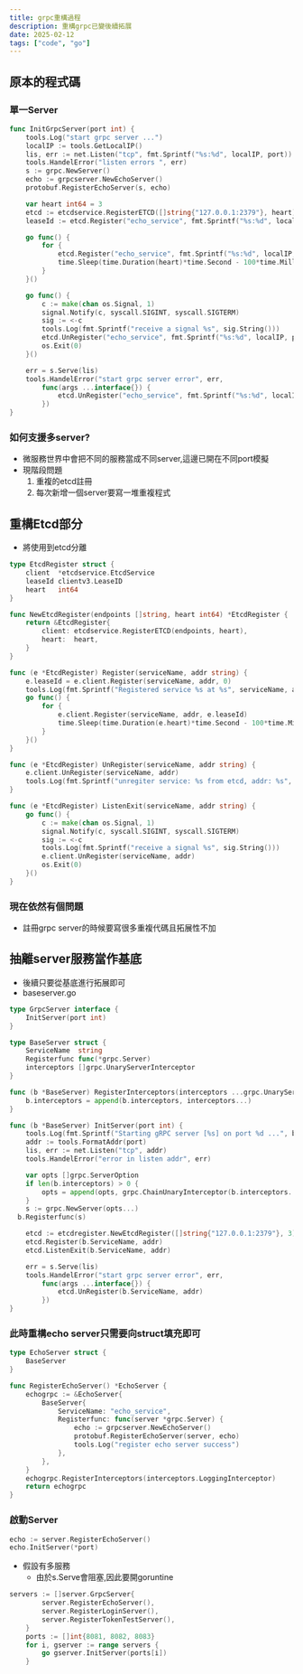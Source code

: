 ```yaml
---
title: grpc重構過程
description: 重構grpc已變後續拓展
date: 2025-02-12
tags: ["code", "go"]
---
```


## 原本的程式碼

### 單一Server
```go
func InitGrpcServer(port int) {
	tools.Log("start grpc server ...")
	localIP := tools.GetLocalIP()
	lis, err := net.Listen("tcp", fmt.Sprintf("%s:%d", localIP, port))
	tools.HandelError("listen errors ", err)
	s := grpc.NewServer()
	echo := grpcserver.NewEchoServer()
	protobuf.RegisterEchoServer(s, echo)

	var heart int64 = 3
	etcd := etcdservice.RegisterETCD([]string{"127.0.0.1:2379"}, heart)
	leaseId := etcd.Register("echo_service", fmt.Sprintf("%s:%d", localIP, port), 0)

	go func() {
		for {
			etcd.Register("echo_service", fmt.Sprintf("%s:%d", localIP, port), leaseId)
			time.Sleep(time.Duration(heart)*time.Second - 100*time.Millisecond)
		}
	}()

	go func() {
		c := make(chan os.Signal, 1)
		signal.Notify(c, syscall.SIGINT, syscall.SIGTERM)
		sig := <-c
		tools.Log(fmt.Sprintf("receive a signal %s", sig.String()))
		etcd.UnRegister("echo_service", fmt.Sprintf("%s:%d", localIP, port))
		os.Exit(0)
	}()

	err = s.Serve(lis)
	tools.HandelError("start grpc server error", err,
		func(args ...interface{}) {
			etcd.UnRegister("echo_service", fmt.Sprintf("%s:%d", localIP, port))
		})
}
```

### 如何支援多server?
- 微服務世界中會把不同的服務當成不同server,這邊已開在不同port模擬
- 現階段問題
  1. 重複的etcd註冊
  2. 每次新增一個server要寫一堆重複程式

## 重構Etcd部分
- 將使用到etcd分離
```go
type EtcdRegister struct {
	client  *etcdservice.EtcdService
	leaseId clientv3.LeaseID
	heart   int64
}

func NewEtcdRegister(endpoints []string, heart int64) *EtcdRegister {
	return &EtcdRegister{
		client: etcdservice.RegisterETCD(endpoints, heart),
		heart:  heart,
	}
}

func (e *EtcdRegister) Register(serviceName, addr string) {
	e.leaseId = e.client.Register(serviceName, addr, 0)
	tools.Log(fmt.Sprintf("Registered service %s at %s", serviceName, addr))
	go func() {
		for {
			e.client.Register(serviceName, addr, e.leaseId)
			time.Sleep(time.Duration(e.heart)*time.Second - 100*time.Millisecond)
		}
	}()
}

func (e *EtcdRegister) UnRegister(serviceName, addr string) {
	e.client.UnRegister(serviceName, addr)
	tools.Log(fmt.Sprintf("unregiter service: %s from etcd, addr: %s", serviceName, addr))
}

func (e *EtcdRegister) ListenExit(serviceName, addr string) {
	go func() {
		c := make(chan os.Signal, 1)
		signal.Notify(c, syscall.SIGINT, syscall.SIGTERM)
		sig := <-c
		tools.Log(fmt.Sprintf("receive a signal %s", sig.String()))
		e.client.UnRegister(serviceName, addr)
		os.Exit(0)
	}()
}
```

### 現在依然有個問題
- 註冊grpc server的時候要寫很多重複代碼且拓展性不加

## 抽離server服務當作基底
- 後續只要從基底進行拓展即可
- baseserver.go
```go
type GrpcServer interface {
	InitServer(port int)
}

type BaseServer struct {
	ServiceName  string
	Registerfunc func(*grpc.Server)
	interceptors []grpc.UnaryServerInterceptor
}

func (b *BaseServer) RegisterInterceptors(interceptors ...grpc.UnaryServerInterceptor) {
	b.interceptors = append(b.interceptors, interceptors...)
}

func (b *BaseServer) InitServer(port int) {
	tools.Log(fmt.Sprintf("Starting gRPC server [%s] on port %d ...", b.ServiceName, port))
	addr := tools.FormatAddr(port)
	lis, err := net.Listen("tcp", addr)
	tools.HandelError("error in listen addr", err)

	var opts []grpc.ServerOption
	if len(b.interceptors) > 0 {
		opts = append(opts, grpc.ChainUnaryInterceptor(b.interceptors...))
	}
	s := grpc.NewServer(opts...)
  b.Registerfunc(s)

	etcd := etcdregister.NewEtcdRegister([]string{"127.0.0.1:2379"}, 3)
	etcd.Register(b.ServiceName, addr)
	etcd.ListenExit(b.ServiceName, addr)

	err = s.Serve(lis)
	tools.HandelError("start grpc server error", err,
		func(args ...interface{}) {
			etcd.UnRegister(b.ServiceName, addr)
		})
}
```

### 此時重構echo server只需要向struct填充即可
```go
type EchoServer struct {
	BaseServer
}

func RegisterEchoServer() *EchoServer {
	echogrpc := &EchoServer{
		BaseServer{
			ServiceName: "echo_service",
			Registerfunc: func(server *grpc.Server) {
				echo := grpcserver.NewEchoServer()
				protobuf.RegisterEchoServer(server, echo)
				tools.Log("register echo server success")
			},
		},
	}
	echogrpc.RegisterInterceptors(interceptors.LoggingInterceptor)
	return echogrpc
}
```
### 啟動Server
```go
echo := server.RegisterEchoServer()
echo.InitServer(*port)
```
- 假設有多服務
  - 由於s.Serve會阻塞,因此要開goruntine
```go
servers := []server.GrpcServer{
		server.RegisterEchoServer(),
		server.RegisterLoginServer(),
		server.RegisterTokenTestServer(),
	}
	ports := []int{8081, 8082, 8083}
	for i, gserver := range servers {
		go gserver.InitServer(ports[i])
	}
```
